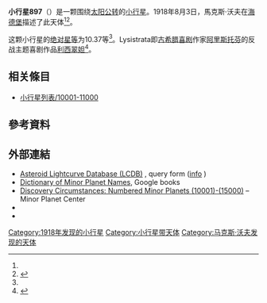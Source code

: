 {{Infobox planet
 | minorplanet     = yes
 | name            = 897 Lysistrata
 | background      = #D6D6D6
 | image = 
 | image_size      = 
 | caption         =
 | discovery_ref   =  <ref name="MPC-object" />
 | discoverer      = [[馬克斯·沃夫|馬克斯·沃夫]]
 | discovery_site  = [[海德堡|海德堡]]
 | discovered      = 1918年8月3日
 | mpc_name        = 897 Lysistrata
 | alt_names       = 897 Lysistrata
 | pronounced      = 
 | named_after     = <ref name="MPC-object" />
 | mp_category     = [[主帶小行星|主帶小行星]] <ref name="MPC-object" /><ref name="jpldata" />
 | orbit_ref       = <ref name="a">[http://ssd.jpl.nasa.gov/sbdb.cgi?sstr=897 897] {{Wayback|url=http://ssd.jpl.nasa.gov/sbdb.cgi?sstr=897 |date=20200919121615 }}，小行星數據庫瀏覽器（JPL Small-Body Database Browser）－[[美国国家航空航天局|美国国家航空航天局]]喷气推进实验室</ref>
 | epoch           = 2018-03-23.0（[[儒略日|JD]] 2458200.5）
 | uncertainty     = 0
 | observation_arc = 
 | aphelion = {{convert|2.782|AU|km|3|abbr=on|lk=out}}
 | perihelion      = {{convert|2.2998177|AU|km|3|abbr=on}}
 | semimajor       = 2.5409380
 | eccentricity    = 0.0948942
 | period          = 4.05[[儒略年|yr]]
 | mean_anomaly    = 233.93303[[度|°]]
 | mean_motion     = {{Deg2DMS|0.24333960|sup=ms}} / day
 | inclination     = 14.32955
 | asc_node        = 257.97549°
 | arg_peri        = 24.38032
 | mean_diameter   = 
 | rotation        = 
 | albedo          =
 | spectral_type   =
 | abs_magnitude   = 10.37<ref name="jpldata" />
}}
'''小行星897'''（{{lang-en|897 Lysistrata}}）是一颗围绕[[太阳|太阳]][[公转|公转]]的[[小行星|小行星]]。1918年8月3日，馬克斯·沃夫在[[海德堡|海德堡]]描述了此天体<ref name="a" /><ref>{{cite news|title=小行星列表|url=http://cfa-www.harvard.edu/iau/lists/NumberedMPs.txt|accessdate=2018-10-19|newspaper=哈佛大学|archive-date=2008-05-17|archive-url=https://web.archive.org/web/20080517010638/http://cfa-www.harvard.edu/iau/lists/NumberedMPs.txt|dead-url=no}}</ref>。

这颗小行星的[[绝对星等|绝对星等]]为10.37等<ref name="a" />。Lysistrata即[[古希腊|古希腊]][[喜剧|喜剧]]作家[[阿里斯托芬|阿里斯托芬]]的反战主题喜剧作品[[利西翠妲|利西翠妲]]<ref>{{cite book|author=Paul Herget|title=The Names of the Minor Planets|year=1968}}</ref>。

== 相关條目 ==
*[[小行星列表/10001-11000|小行星列表/10001-11000]]

== 參考資料 ==
{{reflist|refs=

<ref name="jpldata">{{cite web
 |type         = 2018-01-26 last obs.
 |title        = JPL Small-Body Database Browser:897 Lysistrata-897 Lysistrata
 |url          = https://ssd.jpl.nasa.gov/sbdb.cgi?sstr=897
 |publisher    = [[Jet_Propulsion_Laboratory|Jet Propulsion Laboratory]]
 |accessdate   = 28 March 2018
 |archive-date = 2020-09-19
 |archive-url  = https://web.archive.org/web/20200919121615/https://ssd.jpl.nasa.gov/sbdb.cgi?sstr=897
 |dead-url     = no
}}</ref>

<ref name="MPC-object">{{cite web
  |title      = 897 Lysistrata
  |work      = Minor Planet Center
  |url      = https://www.minorplanetcenter.net/db_search/show_object?object_id=897
  |accessdate      = 28 March 2018
  |archive-date      = 2016-03-04
  |archive-url      = https://web.archive.org/web/20160304105207/http://minorplanetcenter.net/db_search/show_object?object_id=897
  |dead-url      = no
  }}</ref>

}}

==  外部連結 ==
* [http://www.minorplanet.info/PHP/lcdbsummaryquery.php Asteroid Lightcurve Database (LCDB)] {{Wayback|url=http://www.minorplanet.info/PHP/lcdbsummaryquery.php |date=20171210173955 }}, query form ([http://www.minorplanet.info/lightcurvedatabase.html info] {{Wayback|url=http://www.minorplanet.info/lightcurvedatabase.html |date=20171216050541 }})
* [https://books.google.com/books?id=aeAg1X7afOoC&pg Dictionary of Minor Planet Names], Google books
* [http://www.minorplanetcenter.net/iau/lists/NumberedMPs010001.html Discovery Circumstances: Numbered Minor Planets (10001)-(15000)] {{Wayback|url=http://www.minorplanetcenter.net/iau/lists/NumberedMPs010001.html |date=20180612162317 }} – Minor Planet Center
* {{AstDys|897}}
* {{JPL small body}}

{{Minor Planet Number|[[小行星896|小行星896]]|[[小行星898|小行星898]]}}
{{小天体}}

[[Category:1918年发现的小行星|Category:1918年发现的小行星]]
[[Category:小行星带天体|Category:小行星带天体]]
[[Category:马克斯·沃夫发现的天体|Category:马克斯·沃夫发现的天体]]


{{Beltasteroid-stub}}
